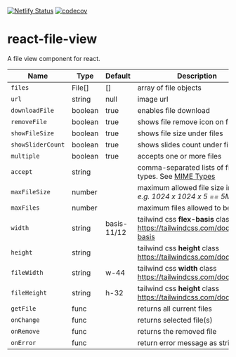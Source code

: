 [![Netlify Status](https://api.netlify.com/api/v1/badges/f1c6d960-e969-4396-bdaa-33e245a72bf6/deploy-status)](https://app.netlify.com/sites/react-file-view/deploys)&nbsp;[![codecov](https://codecov.io/github/musama619/react-file-view/branch/main/graph/badge.svg?token=iBQkSenXLe)](https://codecov.io/github/musama619/react-file-view)

# react-file-view
A file view component for react.

| Name | Type  |  Default  | Description |
| ------------ | --------- | ------------ | --------- |
| `files` |  File[] | [] | array of file objects   |
|  `url` | string  | null  |  image url |
|  `downloadFile` | boolean  | true  | enables file download |
| `removeFile ` | boolean  | true  | shows file remove icon on file hover  |
|  `showFileSize` | boolean  | true  | shows file size under files  |
|  `showSliderCount` | boolean  | true  | shows slides count under file slider  |
|  `multiple` | boolean  | true |  accepts one or more files |
|  `accept` | string  |   | comma-separated lists of file types. See [MIME Types](https://developer.mozilla.org/en-US/docs/Web/HTTP/Basics_of_HTTP/MIME_types/Common_types)  |
| `maxFileSize`  | number  |   |  maximum allowed file size in bytes *e.g. 1024  x 1024 x 5 == 5MB*  |
|  `maxFiles` | number  |   |maximum files allowed to be added   |
|  `width` | string  | basis-11/12   | tailwind css **flex-basis** class https://tailwindcss.com/docs/flex-basis   |
| `height`  | string  |  | tailwind css **height** class https://tailwindcss.com/docs/height  |
| `fileWidth`  |  string  |  w-44 |  tailwind css **width** class https://tailwindcss.com/docs/width |
| `fileHeight`  | string  | h-32 |  tailwind css **height** class https://tailwindcss.com/docs/height |
|  `getFile` | func  |   |  returns all current files  |
| `onChange`  | func  |   | returns selected file(s)  |
| `onRemove`  | func  |   | returns the removed file  |
|  `onError` | func  |   | return error message as string  |
